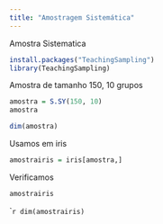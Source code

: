 ```yaml
---
title: "Amostragem Sistemática"
---
```

Amostra Sistematica

```r
install.packages("TeachingSampling")
library(TeachingSampling)
```

Amostra de tamanho 150, 10 grupos

```r
amostra = S.SY(150, 10)
amostra
```

```r
dim(amostra)
```

Usamos em iris

```r
amostrairis = iris[amostra,]
```

Verificamos

```r
amostrairis
```

````r
dim(amostrairis)
```